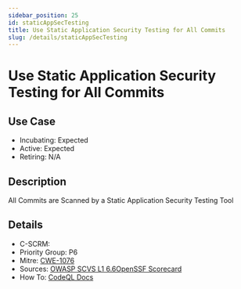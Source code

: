 ```yaml
---
sidebar_position: 25
id: staticAppSecTesting
title: Use Static Application Security Testing for All Commits
slug: /details/staticAppSecTesting
---
```


# Use Static Application Security Testing for All Commits

## Use Case

- Incubating: Expected
- Active: Expected
- Retiring: N/A

## Description

All Commits are Scanned by a Static Application Security Testing Tool

## Details

- C-SCRM: 
- Priority Group: P6
- Mitre: [CWE-1076](https://cwe.mitre.org/data/definitions/1076.html)
- Sources: [OWASP SCVS L1 6.6OpenSSF Scorecard](https://github.com/ossf/scorecard/blob/main/docs/checks.md#sast)
- How To: [CodeQL Docs](https://docs.github.com/en/code-security/code-scanning/introduction-to-code-scanning/about-code-scanning-with-codeql)

